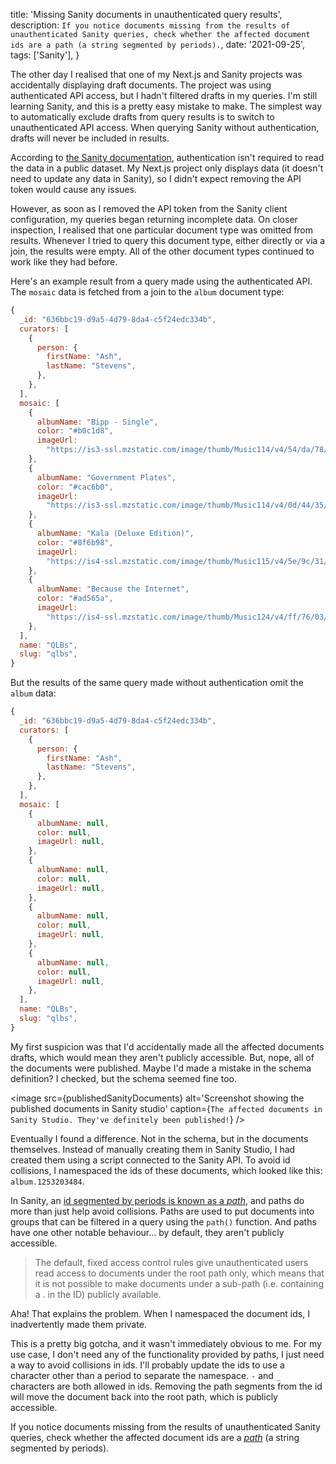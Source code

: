 
  title: 'Missing Sanity documents in unauthenticated query results',
  description: `If you notice documents missing from the results of unauthenticated Sanity queries, check whether the affected document ids are a path (a string segmented by periods).`,
  date: '2021-09-25',
  tags: ['Sanity'],
}

The other day I realised that one of my Next.js and Sanity projects was accidentally displaying draft documents. The project was using authenticated API access, but I hadn't filtered drafts in my queries. I'm still learning Sanity, and this is a pretty easy mistake to make. The simplest way to automatically exclude drafts from query results is to switch to unauthenticated API access. When querying Sanity without authentication, drafts will never be included in results.

According to [the Sanity documentation](https://www.sanity.io/docs/http-auth), authentication isn't required to read the data in a public dataset. My Next.js project only displays data (it doesn't need to update any data in Sanity), so I didn't expect removing the API token would cause any issues.

However, as soon as I removed the API token from the Sanity client configuration, my queries began returning incomplete data. On closer inspection, I realised that one particular document type was omitted from results. Whenever I tried to query this document type, either directly or via a join, the results were empty. All of the other document types continued to work like they had before.

Here's an example result from a query made using the authenticated API. The `mosaic` data is fetched from a join to the `album` document type:

```js
{
  _id: "636bbc19-d9a5-4d79-8da4-c5f24edc334b",
  curators: [
    {
      person: {
        firstName: "Ash",
        lastName: "Stevens",
      },
    },
  ],
  mosaic: [
    {
      albumName: "Bipp - Single",
      color: "#b0c1d8",
      imageUrl:
        "https://is3-ssl.mzstatic.com/image/thumb/Music114/v4/54/da/78/54da780c-c3c5-db3f-5bfe-8e0ec1dc910a",
    },
    {
      albumName: "Government Plates",
      color: "#cac6b0",
      imageUrl:
        "https://is3-ssl.mzstatic.com/image/thumb/Music114/v4/0d/44/35/0d4435fd-edf5-c020-2340-e895a36bcdf8",
    },
    {
      albumName: "Kala (Deluxe Edition)",
      color: "#8f6b98",
      imageUrl:
        "https://is4-ssl.mzstatic.com/image/thumb/Music115/v4/5e/9c/31/5e9c31b3-d510-c737-4419-6757d7b6457d",
    },
    {
      albumName: "Because the Internet",
      color: "#ad565a",
      imageUrl:
        "https://is4-ssl.mzstatic.com/image/thumb/Music124/v4/ff/76/03/ff760377-ff58-7789-2dac-758356f11d55",
    },
  ],
  name: "QLBs",
  slug: "qlbs",
}
```

But the results of the same query made without authentication omit the `album` data:

```js
{
  _id: "636bbc19-d9a5-4d79-8da4-c5f24edc334b",
  curators: [
    {
      person: {
        firstName: "Ash",
        lastName: "Stevens",
      },
    },
  ],
  mosaic: [
    {
      albumName: null,
      color: null,
      imageUrl: null,
    },
    {
      albumName: null,
      color: null,
      imageUrl: null,
    },
    {
      albumName: null,
      color: null,
      imageUrl: null,
    },
    {
      albumName: null,
      color: null,
      imageUrl: null,
    },
  ],
  name: "QLBs",
  slug: "qlbs",
}
```

My first suspicion was that I'd accidentally made all the affected documents drafts, which would mean they aren't publicly accessible. But, nope, all of the documents were published. Maybe I'd made a mistake in the schema definition? I checked, but the schema seemed fine too.

<image
  src={publishedSanityDocuments}
  alt='Screenshot showing the published documents in Sanity studio'
  caption={`The affected documents in Sanity Studio. They've definitely been published!`}
/>

Eventually I found a difference. Not in the schema, but in the documents themselves. Instead of manually creating them in Sanity Studio, I had created them using a script connected to the Sanity API. To avoid id collisions, I namespaced the ids of these documents, which looked like this: `album.1253203484`.

In Sanity, an [id segmented by periods is known as a _path_](https://www.sanity.io/docs/ids#fdc25ada5db2), and paths do more than just help avoid collisions. Paths are used to put documents into groups that can be filtered in a query using the `path()` function. And paths have one other notable behaviour... by default, they aren't publicly accessible.

<blockquote
  cite='Sanity documentation'
  citeUrl='https://www.sanity.io/docs/ids'
>
  <p>
    The default, fixed access control rules give unauthenticated users read
    access to documents under the root path only, which means that it is not
    possible to make documents under a sub-path (i.e. containing a . in the ID)
    publicly available.
  </p>
</blockquote>

Aha! That explains the problem. When I namespaced the document ids, I inadvertently made them private.

This is a pretty big gotcha, and it wasn't immediately obvious to me. For my use case, I don't need any of the functionality provided by paths, I just need a way to avoid collisions in ids. I'll probably update the ids to use a character other than a period to separate the namespace. `-` and `_` characters are both allowed in ids. Removing the path segments from the id will move the document back into the root path, which is publicly accessible.

If you notice documents missing from the results of unauthenticated Sanity queries, check whether the affected document ids are a [_path_](https://www.sanity.io/docs/ids#fdc25ada5db2) (a string segmented by periods).
